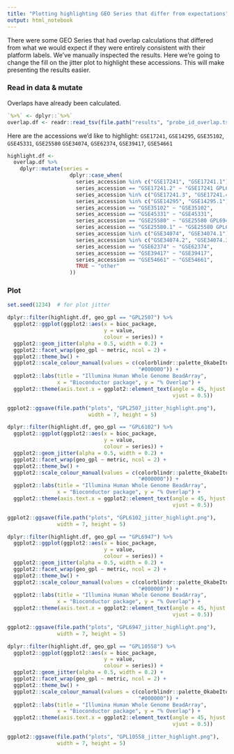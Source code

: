 ```yaml
---
title: "Plotting highlighting GEO Series that differ from expectations"
output: html_notebook
---
```


There were some GEO Series that had overlap calculations that differed from
what we would expect if they were entirely consistent with their platform
labels. 
We've manually inspected the results. 
Here we're going to change the fill on the jitter plot to highlight these 
accessions. 
This will make presenting the results easier.

### Read in data & mutate

Overlaps have already been calculated.

```r
`%>%` <- dplyr::`%>%`
overlap.df <- readr::read_tsv(file.path("results", "probe_id_overlap.tsv"))
```

Here are the accessions we'd like to highlight: `GSE17241`, `GSE14295`, 
`GSE35102`, `GSE45331`, `GSE25580` `GSE34074`, `GSE62374`, `GSE39417`, 
`GSE54661`

```r
highlight.df <- 
  overlap.df %>%
    dplyr::mutate(series = 
                    dplyr::case_when(
                      series_accession %in% c("GSE17241", "GSE17241.1") ~ "GSE17241 GPL2507",
                      series_accession == "GSE17241.2" ~ "GSE17241 GPL6106",
                      series_accession %in% c("GSE17241.3", "GSE17241.4") ~ "GSE17241 GPL6102",
                      series_accession %in% c("GSE14295", "GSE14295.1") ~ "GSE14295",
                      series_accession == "GSE35102" ~ "GSE35102",
                      series_accession == "GSE45331" ~ "GSE45331",
                      series_accession == "GSE25580" ~ "GSE25580 GPL6947",
                      series_accession == "GSE25580.1" ~ "GSE25580 GPL6104",
                      series_accession %in% c("GSE34074", "GSE34074.1") ~ "GSE34074 GPL6947",
                      series_accession %in% c("GSE34074.2", "GSE34074.3", "GSE34074.4") ~ "GSE34074 GPL10558",
                      series_accession == "GSE62374" ~ "GSE62374", 
                      series_accession == "GSE39417" ~ "GSE39417",
                      series_accession == "GSE54661" ~ "GSE54661",
                      TRUE ~ "other"
                    ))
```

### Plot

```r
set.seed(1234)  # for plot jitter
```

```r
dplyr::filter(highlight.df, geo_gpl == "GPL2507") %>%
  ggplot2::ggplot(ggplot2::aes(x = bioc_package,
                               y = value,
                               colour = series)) +
  ggplot2::geom_jitter(alpha = 0.5, width = 0.2) +
  ggplot2::facet_wrap(geo_gpl ~ metric, ncol = 2) +
  ggplot2::theme_bw() +
  ggplot2::scale_colour_manual(values = c(colorblindr::palette_OkabeIto[1:3],
                                          "#000000")) +
  ggplot2::labs(title = "Illumina Human Whole Genome BeadArray",
                x = "Bioconductor package", y = "% Overlap") +
  ggplot2::theme(axis.text.x = ggplot2::element_text(angle = 45, hjust = 1,
                                                     vjust = 0.5))
```

```r
ggplot2::ggsave(file.path("plots", "GPL2507_jitter_highlight.png"),
                          width = 7, height = 5)
```


```r
dplyr::filter(highlight.df, geo_gpl == "GPL6102") %>%
  ggplot2::ggplot(ggplot2::aes(x = bioc_package,
                               y = value,
                               colour = series)) +
  ggplot2::geom_jitter(alpha = 0.5, width = 0.2) +
  ggplot2::facet_wrap(geo_gpl ~ metric, ncol = 2) +
  ggplot2::theme_bw() +
  ggplot2::scale_colour_manual(values = c(colorblindr::palette_OkabeIto[1:3],
                                          "#000000")) +
  ggplot2::labs(title = "Illumina Human Whole Genome BeadArray",
                x = "Bioconductor package", y = "% Overlap") +
  ggplot2::theme(axis.text.x = ggplot2::element_text(angle = 45, hjust = 1,
                                                     vjust = 0.5))
```

```r
ggplot2::ggsave(file.path("plots", "GPL6102_jitter_highlight.png"),
                width = 7, height = 5)
```

```r
dplyr::filter(highlight.df, geo_gpl == "GPL6947") %>%
  ggplot2::ggplot(ggplot2::aes(x = bioc_package,
                               y = value,
                               colour = series)) +
  ggplot2::geom_jitter(alpha = 0.5, width = 0.2) +
  ggplot2::facet_wrap(geo_gpl ~ metric, ncol = 2) +
  ggplot2::theme_bw() +
  ggplot2::scale_colour_manual(values = c(colorblindr::palette_OkabeIto[1:4],
                                          "#000000")) +
  ggplot2::labs(title = "Illumina Human Whole Genome BeadArray",
                x = "Bioconductor package", y = "% Overlap") +
  ggplot2::theme(axis.text.x = ggplot2::element_text(angle = 45, hjust = 1,
                                                     vjust = 0.5))
```

```r
ggplot2::ggsave(file.path("plots", "GPL6947_jitter_highlight.png"),
                width = 7, height = 5)
```

```r
dplyr::filter(highlight.df, geo_gpl == "GPL10558") %>%
  ggplot2::ggplot(ggplot2::aes(x = bioc_package,
                               y = value,
                               colour = series)) +
  ggplot2::geom_jitter(alpha = 0.5, width = 0.2) +
  ggplot2::facet_wrap(geo_gpl ~ metric, ncol = 2) +
  ggplot2::theme_bw() +
  ggplot2::scale_colour_manual(values = c(colorblindr::palette_OkabeIto[1:3],
                                          "#000000")) +
  ggplot2::labs(title = "Illumina Human Whole Genome BeadArray",
                x = "Bioconductor package", y = "% Overlap") +
  ggplot2::theme(axis.text.x = ggplot2::element_text(angle = 45, hjust = 1,
                                                     vjust = 0.5))
```

```r
ggplot2::ggsave(file.path("plots", "GPL10558_jitter_highlight.png"),
                width = 7, height = 5)
```
